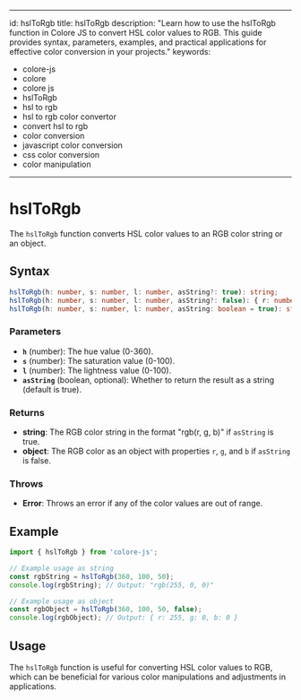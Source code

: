 
---
id: hslToRgb
title: hslToRgb
description: "Learn how to use the hslToRgb function in Colore JS to convert HSL color values to RGB. This guide provides syntax, parameters, examples, and practical applications for effective color conversion in your projects."
keywords:
  - colore-js
  - colore
  - colore js
  - hslToRgb
  - hsl to rgb
  - hsl to rgb color convertor
  - convert hsl to rgb
  - color conversion
  - javascript color conversion
  - css color conversion
  - color manipulation
---


<StructuredData />

# hslToRgb

The `hslToRgb` function converts HSL color values to an RGB color string or an object.

## Syntax

```typescript
hslToRgb(h: number, s: number, l: number, asString?: true): string;
hslToRgb(h: number, s: number, l: number, asString?: false): { r: number; g: number; b: number };
hslToRgb(h: number, s: number, l: number, asString: boolean = true): string | { r: number; g: number; b: number };
```

### Parameters

- **`h`** (number): The hue value (0-360).
- **`s`** (number): The saturation value (0-100).
- **`l`** (number): The lightness value (0-100).
- **`asString`** (boolean, optional): Whether to return the result as a string (default is true).

### Returns

- **string**: The RGB color string in the format "rgb(r, g, b)" if `asString` is true.
- **object**: The RGB color as an object with properties `r`, `g`, and `b` if `asString` is false.

### Throws

- **Error**: Throws an error if any of the color values are out of range.

## Example

```typescript
import { hslToRgb } from 'colore-js';

// Example usage as string
const rgbString = hslToRgb(360, 100, 50);
console.log(rgbString); // Output: "rgb(255, 0, 0)"

// Example usage as object
const rgbObject = hslToRgb(360, 100, 50, false);
console.log(rgbObject); // Output: { r: 255, g: 0, b: 0 }
```

## Usage

The `hslToRgb` function is useful for converting HSL color values to RGB, which can be beneficial for various color manipulations and adjustments in applications.
